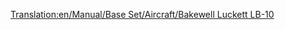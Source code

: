 [[Translation:en/Manual/Base Set/Aircraft/Bakewell Luckett LB-10]]

{{en/Manual/Base Set/Aircraft/Aircraft|Cost=38.964 (77,928)
|Speed=947 kph (592 MPH)
|Annual=5.400 (10,800)
|Designed=1971
|Lifespan=20
|Capacity=220 passengers & 40 bags of mail
|Description=Plane with higher capacity, and slightly cheaper than other planes.
|Real-lifeWikilink=McDonnell Douglas DC-10
|Real-life=McDonnell Douglas DC-10
}}
